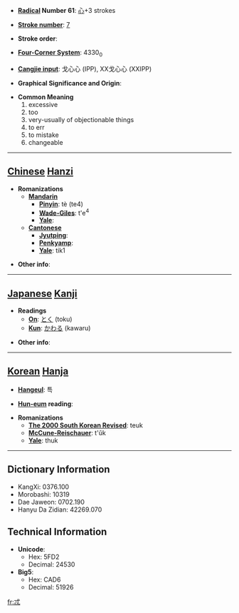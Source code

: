 * '''[[Wiktionary:Chinese radical index| Radical]] Number 61''': [[Wiktionary:Chinese radical index 心|心]]+3 strokes

* '''[[Wiktionary:Chinese total strokes index|Stroke number]]''': [[Wiktionary:Chinese total strokes index 7|7]]

* '''Stroke order''': 

* '''[[Wiktionary:Chinese four corner index|Four-Corner System]]''': 4330<sub>0</sub>

* '''[[Wiktionary:Chinese Cangjie index|Cangjie input]]''': 戈心心 (IPP), XX戈心心 (XXIPP)

* '''Graphical Significance and Origin''': 

* '''Common Meaning'''
*#excessive
*# too
*# very-usually of objectionable things
*# to err
*# to mistake
*# changeable


----

== [[Chinese]] [[Hanzi]] ==

* '''Romanizations'''
** '''[[Mandarin]]'''
*** '''[[Pinyin]]''': tè (te4)
*** '''[[Wade-Giles]]''': t'e<sup>4</sup>
*** '''[[Yale]]''': 
** '''[[Cantonese]]'''
*** '''[[Jyutping]]''':
*** '''[[Penkyamp]]''': 
*** '''[[Yale]]''': tik1

* '''Other info''': 

----

== [[Japanese]] [[Kanji]] ==

* '''Readings'''
** '''[[On]]''': [[とく]] (toku)
** '''[[Kun]]''': [[かわる]] (kawaru)

* '''Other info''':  

----

== [[Korean]] [[Hanja]] ==

* '''[[Hangeul]]''': 특

* '''[[Hun-eum]] reading''': 

* '''Romanizations'''
** '''[[The 2000 South Korean Revised Romanization|The 2000 South Korean Revised]]''': teuk
** '''[[McCune-Reischauer]]''': t'ŭk
** '''[[Yale]]''': thuk

----

== Dictionary Information ==

* KangXi: 0376.100
* Morobashi: 10319
* Dae Jaweon: 0702.190
* Hanyu Da Zidian: 42269.070

== Technical Information ==

* '''Unicode''':
** Hex: 5FD2
** Decimal: 24530
* '''Big5''':
** Hex: CAD6
** Decimal: 51926

[[fr:忒]]